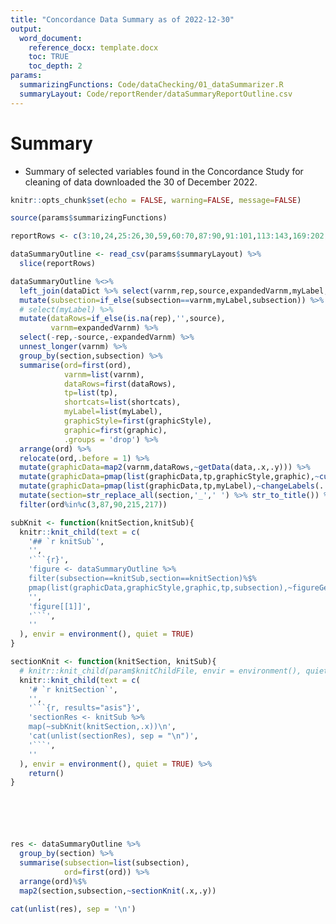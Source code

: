 ```yaml
---
title: "Concordance Data Summary as of 2022-12-30"
output: 
  word_document:
    reference_docx: template.docx
    toc: TRUE
    toc_depth: 2
params:
  summarizingFunctions: Code/dataChecking/01_dataSummarizer.R
  summaryLayout: Code/reportRender/dataSummaryReportOutline.csv
---
```


# Summary

-   Summary of selected variables found in the Concordance Study for cleaning of data downloaded the 30 of December 2022.

```r



knitr::opts_chunk$set(echo = FALSE, warning=FALSE, message=FALSE)

source(params$summarizingFunctions)

reportRows <- c(3:10,24,25:26,30,59,60:70,87:90,91:101,113:143,169:202,215:220)

dataSummaryOutline <- read_csv(params$summaryLayout) %>% 
  slice(reportRows)

```

```r

dataSummaryOutline %<>%
  left_join(dataDict %>% select(varnm,rep,source,expandedVarnm,myLabel,shortcats,tp)) %>% 
  mutate(subsection=if_else(subsection==varnm,myLabel,subsection)) %>% 
  # select(myLabel) %>% 
  mutate(dataRows=if_else(is.na(rep),'',source),
         varnm=expandedVarnm) %>% 
  select(-rep,-source,-expandedVarnm) %>% 
  unnest_longer(varnm) %>% 
  group_by(section,subsection) %>% 
  summarise(ord=first(ord),
            varnm=list(varnm),
            dataRows=first(dataRows),
            tp=list(tp),
            shortcats=list(shortcats),
            myLabel=list(myLabel),
            graphicStyle=first(graphicStyle),
            graphic=first(graphic),
            .groups = 'drop') %>% 
  arrange(ord) %>% 
  relocate(ord,.before = 1) %>% 
  mutate(graphicData=map2(varnm,dataRows,~getData(data,.x,.y))) %>% 
  mutate(graphicData=pmap(list(graphicData,tp,graphicStyle,graphic),~cutData(..1,..2,..3,..4))) %>% 
  mutate(graphicData=pmap(list(graphicData,tp,myLabel),~changeLabels(..1,..2,..3))) %>% 
  mutate(section=str_replace_all(section,'_',' ') %>% str_to_title()) %>% 
  filter(ord%in%c(3,87,90,215,217))


```



```r



subKnit <- function(knitSection,knitSub){
  knitr::knit_child(text = c(
    '## `r knitSub`',
    '',
    '```{r}',
    'figure <- dataSummaryOutline %>% 
    filter(subsection==knitSub,section==knitSection)%$%
    pmap(list(graphicData,graphicStyle,graphic,tp,subsection),~figureGen(..1,..2,..3,..4,..5))',
    '',
    'figure[[1]]',
    '```',
    ''
  ), envir = environment(), quiet = TRUE)
}

sectionKnit <- function(knitSection, knitSub){
  # knitr::knit_child(param$knitChildFile, envir = environment(), quiet = TRUE)
  knitr::knit_child(text = c(
    '# `r knitSection`',
    '',
    '```{r, results="asis"}',
    'sectionRes <- knitSub %>%
    map(~subKnit(knitSection,.x))\n',
    'cat(unlist(sectionRes), sep = "\n")',
    '```',
    ''
  ), envir = environment(), quiet = TRUE) %>% 
    return()
}






res <- dataSummaryOutline %>% 
  group_by(section) %>% 
  summarise(subsection=list(subsection),
            ord=first(ord)) %>% 
  arrange(ord)%$% 
  map2(section,subsection,~sectionKnit(.x,.y))
  
cat(unlist(res), sep = '\n')

```
